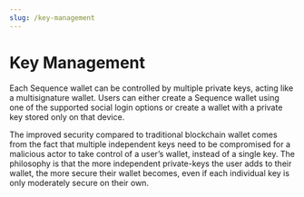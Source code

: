 ```yaml
---
slug: /key-management
---
```


# Key Management

Each Sequence wallet can be controlled by multiple private keys, acting like a multisignature wallet. Users can either create a Sequence wallet using one of the supported social login options or create a wallet with a private key stored only on that device.

The improved security compared to traditional blockchain wallet comes from the fact that multiple independent keys need to be compromised for a malicious actor to take control of a user’s wallet, instead of a single key. The philosophy is that the more independent private-keys the user adds to their wallet, the more secure their wallet becomes, even if each individual key is only moderately secure on their own. 